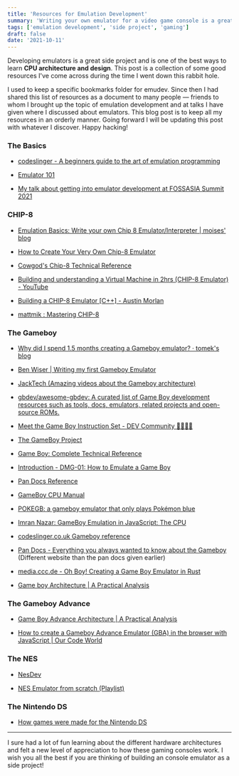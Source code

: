 ```yaml
---
title: 'Resources for Emulation Development'
summary: 'Writing your own emulator for a video game console is a great side project idea, and is one of the best ways to learn CPU architecture and design'
tags: ['emulation development', 'side project', 'gaming']
draft: false
date: '2021-10-11'
---
```


Developing emulators is a great side project and is one of the best ways to learn **CPU architecture and design**. This post is a collection of some good resources I've come across during the time I went down this rabbit hole.

I used to keep a specific bookmarks folder for emudev. Since then I had shared this list of resources as a document to many people &#8212; friends to whom I brought up the topic of emulation development and at talks I have given where I discussed about emulators. This blog post is to keep all my resources in an orderly manner. Going forward I will be updating this post with whatever I discover. Happy hacking!

### The Basics

- [codeslinger - A beginners guide to the art of emulation programming](http://www.codeslinger.co.uk/index.html)

- [Emulator 101](http://www.emulator101.com/)

- [My talk about getting into emulator development at FOSSASIA Summit 2021](https://www.youtube.com/watch?v=iZbzzmy-QwI)

### CHIP-8

- [Emulation Basics: Write your own Chip 8 Emulator/Interpreter | moises' blog](http://omokute.blogspot.com/2012/06/emulation-basics-write-your-own-chip-8.html)

- [How to Create Your Very Own Chip-8 Emulator](https://www.freecodecamp.org/news/creating-your-very-own-chip-8-emulator/)

- [Cowgod's Chip-8 Technical Reference](http://devernay.free.fr/hacks/chip8/C8TECH10.HTM#0.0)

- [Building and understanding a Virtual Machine in 2hrs (CHIP-8 Emulator) - YouTube](https://www.youtube.com/watch?v=jWpbHC6DtnU)

- [Building a CHIP-8 Emulator [C++] - Austin Morlan](https://austinmorlan.com/posts/chip8_emulator/)

- [mattmik : Mastering CHIP-8](http://mattmik.com/files/chip8/mastering/chip8.html)

### The Gameboy

- [Why did I spend 1.5 months creating a Gameboy emulator? · tomek's blog](http://blog.rekawek.eu/2017/02/09/coffee-gb/)

- [Ben Wiser | Writing my first Gameboy Emulator](http://benwiser.com/blog/Writing-my-first-Gameboy-Emulator.html)

- [JackTech (Amazing videos about the Gameboy architecture)](https://www.youtube.com/channel/UC008MpfclY6ap-QGzoTMNKg/videos)

- [gbdev/awesome-gbdev: A curated list of Game Boy development resources such as tools, docs, emulators, related projects and open-source ROMs.](https://github.com/gbdev/awesome-gbdev)

- [Meet the Game Boy Instruction Set - DEV Community 👩‍💻👨‍💻](https://dev.to/meganesulli/meet-the-game-boy-instruction-set-3848)

- [The GameBoy Project](http://marc.rawer.de/Gameboy/Docs/GBProject.pdf)

- [Game Boy: Complete Technical Reference](https://gekkio.fi/files/gb-docs/gbctr.pdf)

- [Introduction - DMG-01: How to Emulate a Game Boy](https://rylev.github.io/DMG-01/public/book/introduction.html)

- [Pan Docs Reference](https://gbdev.io/pandocs/)

- [GameBoy CPU Manual](http://www.codeslinger.co.uk/pages/projects/gameboy/files/GB.pdf)

- [POKEGB: a gameboy emulator that only plays Pokémon blue](https://binji.github.io/posts/pokegb/)

- [Imran Nazar: GameBoy Emulation in JavaScript: The CPU](http://imrannazar.com/GameBoy-Emulation-in-JavaScript:-The-CPU)

- [codeslinger.co.uk Gameboy reference](http://www.codeslinger.co.uk/pages/projects/gameboy.html)

- [Pan Docs - Everything you always wanted to know about the Gameboy](http://bgb.bircd.org/pandocs.htm) (Different website than the pan docs given earlier)

- [media.ccc.de - Oh Boy! Creating a Game Boy Emulator in Rust](https://media.ccc.de/v/rustfest-rome-3-gameboy-emulator#t=1551)

- [Game boy Architecture | A Practical Analysis](https://www.copetti.org/writings/consoles/game-boy/)

### The Gameboy Advance

- [Game Boy Advance Architecture | A Practical Analysis](https://www.copetti.org/writings/consoles/game-boy-advance/)

- [How to create a Gameboy Advance Emulator (GBA) in the browser with JavaScript | Our Code World](https://ourcodeworld.com/articles/read/472/how-to-create-a-gameboy-advance-emulator-gba-in-the-browser-with-javascript)

### The NES

- [NesDev](https://www.nesdev.org/)

- [NES Emulator from scratch (Playlist)](https://www.youtube.com/playlist?list=PLrOv9FMX8xJHqMvSGB_9G9nZZ_4IgteYf)

### The Nintendo DS

- [How games were made for the Nintendo DS](https://www.youtube.com/watch?v=dvgZs3sUM5Y)

---

I sure had a lot of fun learning about the different hardware architectures and felt a new level of appreciation to how these gaming consoles work. I wish you all the best if you are thinking of building an console emulator as a side project!

